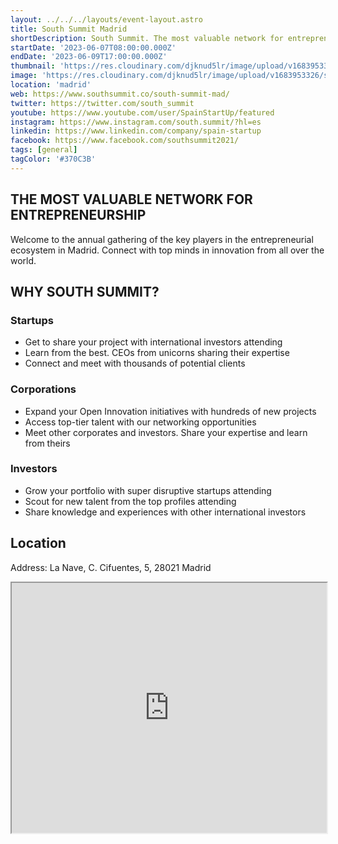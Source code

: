 ```yaml
---
layout: ../../../layouts/event-layout.astro
title: South Summit Madrid
shortDescription: South Summit. The most valuable network for entrepreneurship and business.
startDate: '2023-06-07T08:00:00.000Z'
endDate: '2023-06-09T17:00:00.000Z'
thumbnail: 'https://res.cloudinary.com/djknud5lr/image/upload/v1683953326/south-summit_llbt0u.webp'
image: 'https://res.cloudinary.com/djknud5lr/image/upload/v1683953326/south-summit_llbt0u.webp'
location: 'madrid'
web: https://www.southsummit.co/south-summit-mad/
twitter: https://twitter.com/south_summit
youtube: https://www.youtube.com/user/SpainStartUp/featured
instagram: https://www.instagram.com/south.summit/?hl=es
linkedin: https://www.linkedin.com/company/spain-startup
facebook: https://www.facebook.com/southsummit2021/
tags: [general]
tagColor: '#370C3B'
---
```


## THE MOST VALUABLE NETWORK FOR ENTREPRENEURSHIP

Welcome to the annual gathering of the key players in the entrepreneurial ecosystem in Madrid. Connect with top minds in innovation from all over the world.

## WHY SOUTH SUMMIT?

### Startups

- Get to share your project with international investors attending
- Learn from the best. CEOs from unicorns sharing their expertise
- Connect and meet with thousands of potential clients

### Corporations

- Expand your Open Innovation initiatives with hundreds of new projects
- Access top-tier talent with our networking opportunities
- Meet other corporates and investors. Share your expertise and learn from theirs

### Investors

- Grow your portfolio with super disruptive startups attending
- Scout for new talent from the top profiles attending
- Share knowledge and experiences with other international investors

## Location

Address: La Nave, C. Cifuentes, 5, 28021 Madrid

<iframe
  style="width: 100%; height: 400px;"
  height="400"
  allowfullscreen=""
  loading="lazy"
  referrerpolicy="no-referrer-when-downgrade"
  src="https://www.google.com/maps/embed?pb=!1m18!1m12!1m3!1d3040.7632618974935!2d-3.698191148637265!3d40.34759737927201!2m3!1f0!2f0!3f0!3m2!1i1024!2i768!4f13.1!3m3!1m2!1s0xd4226dc6a64c46b%3A0x23e1b239d4aea935!2sLa%20Nave!5e0!3m2!1ses!2ses!4v1679465962027!5m2!1ses!2ses"
  aria-label="Address: La Nave, C. Cifuentes, 5, 28021 Madrid"
></iframe>
